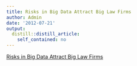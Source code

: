 ```yaml
---
title: Risks in Big Data Attract Big Law Firms
author: Admin
date: '2012-07-21'
output:
  distill::distill_article:
    self_contained: no
---
```


[Risks in Big Data Attract Big Law Firms](http://www.law.com/jsp/lawtechnologynews/PubArticleLTN.jsp?id=1202563911650)
